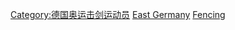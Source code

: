 [[Category:德国奥运击剑运动员|Category:德国奥运击剑运动员]]
[[Category:各國奧運擊劍運動員|East Germany]]
[[Category:东德夏季奥运运动员|Fencing]]
